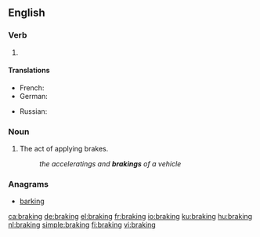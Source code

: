 ==English==

===Verb===
{{head|en|present participle}}

# {{present participle of|brake|lang=en|nocat=1}}

====Translations====
{{trans-top|operating the brakes}}
* French: {{t+|fr|freinage|m}}
* German: {{t+|de|Bremsen|n}}
{{trans-mid}}
* Russian: {{t+|ru|торможе́ние|n}}
{{trans-bottom}}

===Noun===
{{en-noun}}

# The act of applying brakes.
#: ''the acceleratings and '''brakings''' of a vehicle''

===Anagrams===
* [[barking#English|barking]]

[[ca:braking]]
[[de:braking]]
[[el:braking]]
[[fr:braking]]
[[io:braking]]
[[ku:braking]]
[[hu:braking]]
[[nl:braking]]
[[simple:braking]]
[[fi:braking]]
[[vi:braking]]